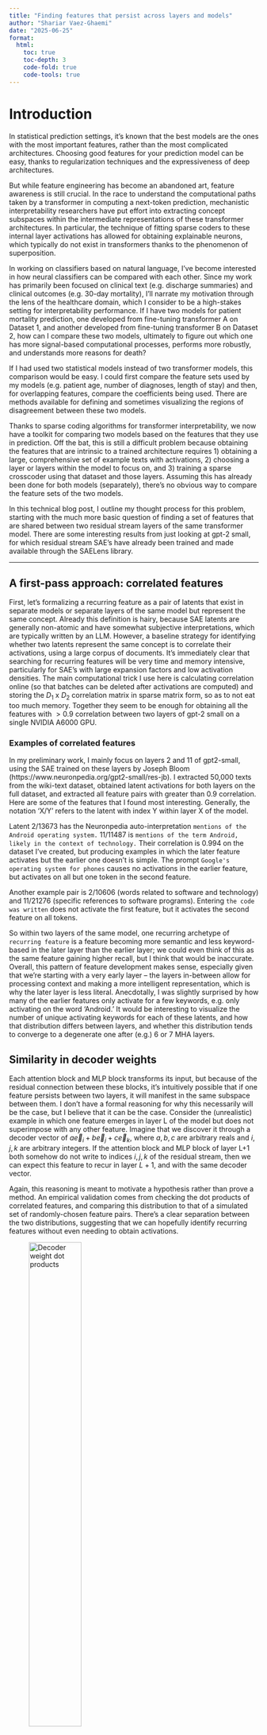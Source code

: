 ```yaml
---
title: "Finding features that persist across layers and models"
author: "Shariar Vaez-Ghaemi"
date: "2025-06-25"
format:
  html:
    toc: true
    toc-depth: 3
    code-fold: true
    code-tools: true
---
```


# Introduction

In statistical prediction settings, it's known that the best models are the ones with the most important features, rather than the most complicated architectures. Choosing good features for your prediction model can be easy, thanks to regularization techniques and the expressiveness of deep architectures. 

But while feature engineering has become an abandoned art, feature awareness is still crucial. In the race to understand the computational paths taken by a transformer in computing a next-token prediction, mechanistic interpretability researchers have put effort into extracting concept subspaces within the intermediate representations of these transformer architectures. In particular, the technique of fitting sparse coders to these internal layer activations has allowed for obtaining explainable neurons, which typically do not exist in transformers thanks to the phenomenon of superposition.

In working on classifiers based on natural language, I've become interested in how neural classifiers can be compared with each other. Since my work has primarily been focused on clinical text (e.g. discharge summaries) and clinical outcomes (e.g. 30-day mortality), I'll narrate my motivation through the lens of the healthcare domain, which I consider to be a high-stakes setting for interpretability performance. If I have two models for patient mortality prediction, one developed from fine-tuning transformer A on Dataset 1, and another developed from fine-tuning transformer B on Dataset 2, how can I compare these two models, ultimately to figure out which one has more signal-based computational processes, performs more robustly, and understands more reasons for death?

If I had used two statistical models instead of two transformer models, this comparison would be easy. I could first compare the feature sets used by my models (e.g. patient age, number of diagnoses, length of stay) and then, for overlapping features, compare the coefficients being used. There are methods available for defining and sometimes visualizing the regions of disagreement between these two models. 

Thanks to sparse coding algorithms for transformer interpretability, we now have a toolkit for comparing two models based on the features that they use in prediction. Off the bat, this is still a difficult problem because obtaining the features that are intrinsic to a trained architecture requires 1) obtaining a large, comprehensive set of example texts with activations, 2) choosing a layer or layers within the model to focus on, and 3) training a sparse crosscoder using that dataset and those layers. Assuming this has already been done for both models (separately), there's no obvious way to compare the feature sets of the two models. 

In this technical blog post, I outline my thought process for this problem, starting with the much more basic question of finding a set of features that are shared between two residual stream layers of the same transformer model. There are some interesting results from just looking at gpt-2 small, for which residual stream SAE's have already been trained and made available through the SAELens library. 

---

## A first-pass approach: correlated features

First, let's formalizing a recurring feature as a pair of latents that exist in separate models or separate layers of the same model but represent the same concept. Already this definition is hairy, because SAE latents are generally non-atomic and have somewhat subjective interpretations, which are typically written by an LLM. However, a baseline strategy for identifying whether two latents represent the same concept is to correlate their activations, using a large corpus of documents. It's immediately clear that searching for recurring features will be very time and memory intensive, particularly for SAE's with large expansion factors and low activation densities. The main computational trick I use here is calculating correlation online (so that batches can be deleted after activations are computed) and storing the $D_1$ x $D_2$ correlation matrix in sparse matrix form, so as to not eat too much memory. Together they seem to be enough for obtaining all the features with $>0.9$ correlation between two layers of gpt-2 small on a single NVIDIA A6000 GPU. 


### Examples of correlated features

In my preliminary work, I mainly focus on layers 2 and 11 of gpt2-small, using the SAE trained on these layers by Joseph Bloom (https://www.neuronpedia.org/gpt2-small/res-jb). I extracted 50,000 texts from the wiki-text dataset, obtained latent activations for both layers on the full dataset, and extracted all feature pairs with greater than 0.9 correlation. Here are some of the features that I found most interesting. Generally, the notation 'X/Y' refers to the latent with index Y within layer X of the model.


Latent 2/13673 has the Neuronpedia auto-interpretation `mentions of the Android operating system.` 11/11487 is ` mentions of the term Android, likely in the context of technology.` Their correlation is 0.994 on the dataset I've created, but producing examples in which the later feature activates but the earlier one doesn't is simple. The prompt `Google's operating system for phones` causes no activations in the earlier feature, but activates on all but one token in the second feature. 


Another example pair is 2/10606 (words related to software and technology) and 11/21276 (specific references to software programs). Entering `the code was written` does not activate the first feature, but it activates the second feature on all tokens. 

So within two layers of the same model, one recurring archetype of `recurring feature` is a feature becoming more semantic and less keyword-based in the later layer than the earlier layer; we could even think of this as the same feature gaining higher recall, but I think that would be inaccurate. Overall, this pattern of feature development makes sense, especially given that we're starting with a very early layer -- the layers in-between allow for processing context and making a more intelligent representation, which is why the later layer is less literal. Anecdotally, I was slightly surprised by how many of the earlier features only activate for a few keywords, e.g. only activating on the word 'Android.' It would be interesting to visualize the number of unique activating keywords for each of these latents, and how that distribution differs between layers, and whether this distribution tends to converge to a degenerate one after (e.g.) 6 or 7 MHA layers.

## Similarity in decoder weights

Each attention block and MLP block transforms its input, but because of the residual connection between these blocks, it's intuitively possible that if one feature persists between two layers, it will manifest in the same subspace between them. I don't have a formal reasoning for why this necessarily will be the case, but I believe that it can be the case. Consider the (unrealistic) example in which one feature emerges in layer L of the model but does not superimpose with any other feature. Imagine that we discover it through a decoder vector of $a \vec e_i + b \vec e_j + c \vec e_k$, where $a,b,c$ are arbitrary reals and $i,j,k$ are arbitrary integers. If the attention block and MLP block of layer L+1 both somehow do not write to indices $i,j,k$ of the residual stream, then we can expect this feature to recur in layer $L+1$, and with the same decoder vector.

Again, this reasoning is meant to motivate a hypothesis rather than prove a method. An empirical validation comes from checking the dot products of correlated features, and comparing this distribution to that of a simulated set of randomly-chosen feature pairs. There's a clear separation between the two distributions, suggesting that we can hopefully identify recurring features without even needing to obtain activations. 

![Decoder weight dot products](plots/null_alt_dot.png){width=50%}

I hypothesized that two instances of a recurrent feature would have a high dot product when projected into the unembedding space (e.g. logit vectors), and for that reason I also obtained the distribution of bilinear products $v_1 W_U W_U^T v_2$, which again seem to be separated, but not as much as the dot product distributions.

![Decoder weight bilinear products](plots/null_alt_bilinear.png){width=50%}

The natural application is to replace my 1st approach for discovering recurring features (high correlation on activation sets) with a decoder weights similarity search. The advantage of not using activations is that we don't have to worry about bias (e.g. using a dataset that only represents a certain set of concepts, e.g. the IMDb dataset) or the computational bottleneck of performing inference over a large dataset and two relatively-large models.

If our two decoder matrices are $D_1$ and $D_2$ (where each row is a decoder vector), we're effectively searching for the largest elements in $D_1 D_2^T$. Computing $D_1 D_2^T$ is not necessary here, as computational shortcuts exist for finding vector pairs of high similarity. I opted to use FAISS [https://github.com/facebookresearch/faiss] from Facebook AI Research, which reduces the number of operations needed for this task by first grouping all the vectors in one dataset (matrix) into clusters, then only computing similarity scores between a vector and the ones in the nearest cluster. 

Results are a mixed-bag. The largest similarity score was between 2/9515 and 11/17596. The autointerps are respectively `words related to organization and realization` and `phrases related to utilizing tools or resources.` Upon inspection of the frequently activating keywords, these autointerps are incorrect. Both features are moderately-strong detectors of British English being used. 

- 2/9515 activating keywords
    - organisation
    - realise
    - recognised
    - emphasising
- 11/17596
    - manoeuvure
    - utilising
    - focussed
    - armour
    - 999 (this is the emergency phone number in the UK, as well as many other countries in the old British commonwealth)
    - sceptical
    
Interestingly, this feature pair did not have a correlation greater than 0.9, even though it is (in my opinion) a pretty good example of a recurring feature.

The second most similar feature pair was 2/21514 and 11/1652; these features respectively have activation densities of 5.6% and 4.0%, and don't have any legitimate interpretations. They do share a most-activating token, which is a string of special characters `âĢİ.` Spooky. This feature pair also was not discovered by activation correlation.

The third most similar feature pair was 2/5186 and 11/5362, which are `the word Wilson with varying levels of specificity` and `the word Wilson in various contexts.` This one makes a lot more sense, and also was discovered by activation correlation (0.954). Again, the later feature is smarter, as evidenced by only it activating on `Seahawks Quarterback Russell.` 

It's useful to see just how close two features can be. Between layers 2 and 11, the largest similarity was 0.8362. If we investigate (e.g.) layers 7 and 8, can we find the same feature in both layers?

The answer turns out to be: yes, there are several features that seem to be exactly preserved between layers, and it's quite a good sign that separately trained SAE's find the same subspace here. Here I display a scatterplot of the decoder weights for 7/8598 and 8/6955, which have a similarity metric of 1.0000. These features are both activated on <|endoftext|>. 

:::{.columns}
::: {.column width="50%"}
![Full decoder weight scatterplot](plots/decoder_weight_7_8_scatter.png){width=100%}
:::

::: {.column width="50%"}
![0.01-0.99 quantile decoder weight scatterplot](plots/decoder_weight_7_8_scatter_zoom.png){width=100%}
:::
:::

Interestingly, there seem to be multiple features in layers 7 and 8 that activate on <|endoftext|>, and all of them seem to have roughly the same decoder weights (similarity score of 1.0).  

## Visualizing Representation Comparison

NB: As I drift from comparing different layers within the same model to comparing different layers of different models, I'm going to generalize to the idea of comparing neural representations. 

We saw a lot of features copied from layers 7 to 8, and not a lot between layers 2 and 11. This makes sense, as layers 2 and 11 should be much different as representations than layers 7 and 8. It would be useful to have a similarity metric between two representations that expresses how different their featurizations are. This ties back to the original ideal of this project, which is to have a method that quantifies the similarity between two transformer computational graphs, based on the features they both identify (making the rather strong assumption, at least within our scope, that both of these representations have sparse replacement models available).

A first-pass at visualizing the similarity between two layers is to obtain, for each latent in one layer, the largest similarity score with any latent in the other layer. Mathematically, if $W_{d,L_1}$ and $W_{d,L_2}$ are the decoder matrices (in $\mathcal{R}^{F x D_H}, where each row is a feature, define

$$
\rho_{L_1, L_2} (i) = max_{j \in |F|} W_{d,1}[i,:]^T W_{d,2}[j,:]
$$

If $\rho_{L_1, L_2} (i)$ is high for all $i \in |F|$, we can comfortably say that $L_1$ and $L_2$ share similar featurizations. We can display the vector $\vec \rho(L_1, L_2) = (\rho_{L_1, L_2} (1)... \rho_{L_1, L_2} (F))$

![Histograms of latent max similarities](plots/latent_max_sims.png){width=50%}

Here, I plot the $\rho$ vectors between layers 1, 5, 8, and 11, blacking out the diagonal because it is obviously just 1.

![Histogram grid of latent max similarities: 1, 5, 8, 11](plots/grid_layer_vectors.png)

## Model diffing with decoder weights

Overall, I like the decoder-weights approach a lot more for finding persistent features within a model, but there's no obvious way to translate it for different residual streams. One application is to focus on two different models that originate from the same base model, in the hopes that the residual streams are similar enough that the same feature in both models would occupy similar subspaces. This is a core component of [model diffing](https://transformer-circuits.pub/2025/crosscoder-diffing-update/index.html), which Anthropic has already briefly used in order to show differences between base and fine-tuned models. I think their work on this is quite exciting but somewhat limited to feature exploration, whereas I'm more interested in directly comparing models by understanding the features that they use. 

At this point, it's important to recall that autointerp/activation tracking has been central to verifying that two features really are the same, and for that I credit Neuronpedia and all the SAE trainers who have populated it. For the next step in this blog, I'll need to diff two models that originate from the same base model, and they'll both need to already have SAE's. The pretrained SAE's library in [sae lens](https://github.com/jbloomAus/SAELens) is quite extensive, although I believe that the only pair of models here originating from the same base are Base Llama-3-8b and Deepseek-R1-distilled Llama-3-8b. Respectively, residual stream layers 18 and 25 are available, so I visualize the feature relationships here.

![$\rho$ between Distill-Llama and Base-Llama](plots/distill_llama.png)

## Next steps

I meant for this to be a longer blog post that culminated in a proposed methodology for model/representation comparison with sparse-coded feature weights. I thought it would make sense to put these explorations and thought experiments into an earlier (first) technical blog post, then later update it with new results once I've trained a pair of good SAE's based on the language models I'm using.

I'm primarily interested in an approach that is empirically verifiable, which (to me) means that I can set up toy experiments with small transformers where the feature similarity is either analytically tractable, or a good hypothesis can be made as to what they'll be. An even earlier pass would be to build off the work of [Toy Models of Superposition](https://transformer-circuits.pub/2022/toy_model/index.html), since the transformer architecture itself can be ignored to start. 